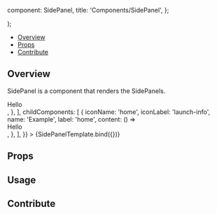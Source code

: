 

  component: SidePanel,
  title: 'Components/SidePanel',
};

<Meta
  title="Components/SidePanel"
  component={SidePanel}
/>

  <div className="w-96">
    <SidePanel {...args} />
  </div>
);

<Heading
  title="SidePanel"
  componentRelativePath="SidePanel/SidePanel.tsx"
/>

- [Overview](#overview)
- [Props](#props)
- [Contribute](#contribute)

## Overview

SidePanel is a component that renders the SidePanels.

<Canvas>
  <Story
    name="Overview"
    args={{
      side: 'left',
      defaultComponentOpen: 'Example',
      tabs: [
        {
          id: 'tab1',
          name: 'tab1',
          label: 'Tab 1',
          iconName: 'group-layers',
          iconLabel: 'group-layers',
          content: () => <div class="text-primary-light p-3">Hello</div>,
        },
      ],
      childComponents: [
        {
          iconName: 'home',
          iconLabel: 'launch-info',
          name: 'Example',
          label: 'home',
          content: () => <div>Hello</div>,
        },
      ],
    }}
  >
    {SidePanelTemplate.bind({})}
  </Story>
</Canvas>

## Props

<ArgsTable of={SidePanel} />

## Usage

## Contribute

<Footer componentRelativePath="SidePanel/__stories__/sidePanel.stories.mdx" />

